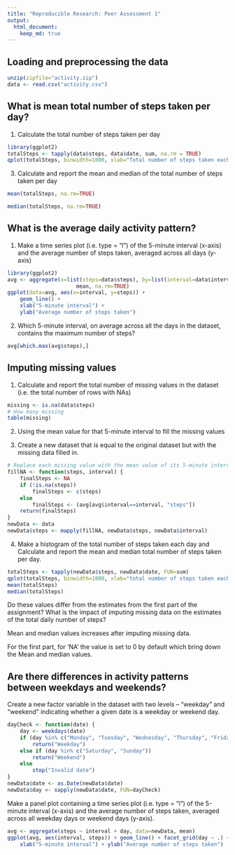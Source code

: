 ```yaml
---
title: "Reproducible Research: Peer Assessment 1"
output: 
  html_document:
    keep_md: true
---
```



## Loading and preprocessing the data

```r
unzip(zipfile="activity.zip")
data <- read.csv("activity.csv")
```


## What is mean total number of steps taken per day?

1. Calculate the total number of steps taken per day

```r
library(ggplot2)
totalSteps <- tapply(data$steps, data$date, sum, na.rm = TRUE)
qplot(totalSteps, binwidth=1000, xlab="Total number of steps taken each day")
```

3. Calculate and report the mean and median of the total number of steps taken per day

```r
mean(totalSteps, na.rm=TRUE)

median(totalSteps, na.rm=TRUE)
```


## What is the average daily activity pattern?

1. Make a time series plot (i.e. type = "l") of the 5-minute interval (x-axis) and the average number of steps taken, averaged across all days (y-axis)

```r
library(ggplot2)
avg <- aggregate(x=list(steps=data$steps), by=list(interval=data$interval),
                      mean, na.rm=TRUE)
ggplot(data=avg, aes(x=interval, y=steps)) +
    geom_line() +
    xlab("5-minute interval") +
    ylab("Average number of steps taken")
```


2. Which 5-minute interval, on average across all the days in the dataset, contains the maximum number of steps?

```r
avg[which.max(avg$steps),]
```


## Imputing missing values

1. Calculate and report the total number of missing values in the dataset (i.e. the total number of rows with NAs)

```r
missing <- is.na(data$steps)
# How many missing
table(missing)
```

2. Using the mean value for that 5-minute interval to fill the missing values

3. Create a new dataset that is equal to the original dataset but with the missing data filled in.

```r
# Replace each missing value with the mean value of its 5-minute interval
fillNA <- function(steps, interval) {
    finalSteps <- NA
    if (!is.na(steps))
        finalSteps <- c(steps)
    else
        finalSteps <- (avg[avg$interval==interval, "steps"])
    return(finalSteps)
}
newData <- data
newData$steps <- mapply(fillNA, newData$steps, newData$interval)

```

4. Make a histogram of the total number of steps taken each day and Calculate and report the mean and median total number of steps taken per day. 
```r
totalSteps <- tapply(newData$steps, newData$date, FUN=sum)
qplot(totalSteps, binwidth=1000, xlab="total number of steps taken each day")
mean(totalSteps)
median(totalSteps)
```

Do these values differ from the estimates from the first part of the assignment? What is the impact of imputing missing data on the estimates of the total daily number of steps?


Mean and median values increases after imputing missing data. 

For the first part, for 'NA' the value is set to 0 by default which bring down the Mean and median values.


## Are there differences in activity patterns between weekdays and weekends?

Create a new factor variable in the dataset with two levels – “weekday” and “weekend” indicating whether a given date is a weekday or weekend day.


```r
dayCheck <- function(date) {
    day <- weekdays(date)
    if (day %in% c("Monday", "Tuesday", "Wednesday", "Thursday", "Friday"))
        return("Weekday")
    else if (day %in% c("Saturday", "Sunday"))
        return("Weekend")
    else
        stop("Invalid date")
}
newData$date <- as.Date(newData$date)
newData$day <- sapply(newData$date, FUN=dayCheck)
```

Make a panel plot containing a time series plot (i.e. type = "l") of the 5-minute interval (x-axis) and the average number of steps taken, averaged across all weekday days or weekend days (y-axis). 


```r
avg <- aggregate(steps ~ interval + day, data=newData, mean)
ggplot(avg, aes(interval, steps)) + geom_line() + facet_grid(day ~ .) +
    xlab("5-minute interval") + ylab("Average number of steps taken")
```